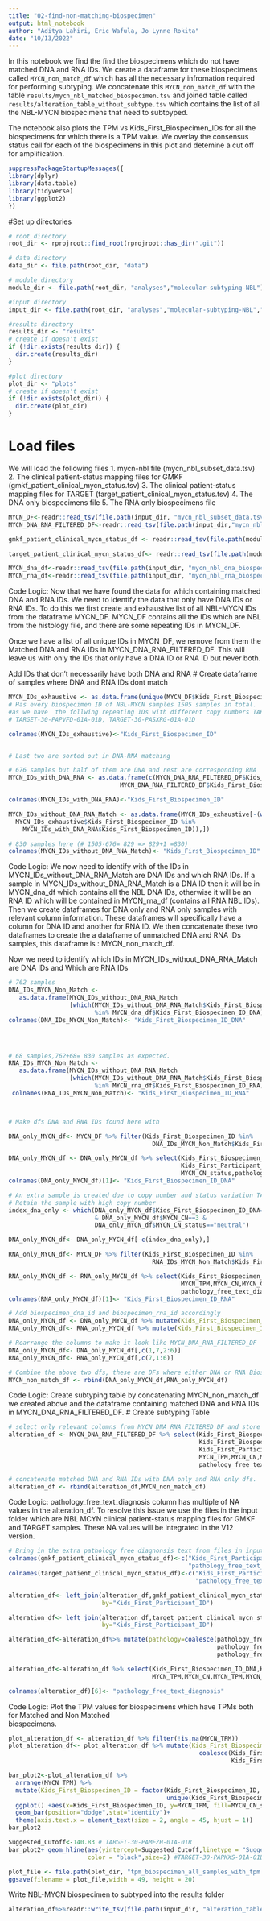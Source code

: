 ```yaml
---
title: "02-find-non-matching-biospecimen"
output: html_notebook
author: "Aditya Lahiri, Eric Wafula, Jo Lynne Rokita"
date: "10/13/2022"
---
```

In this notebook we find the find the biospecimens which do not have matched DNA and RNA IDs. 
We create a dataframe for these biospecimens called `MYCN_non_match_df` which has all the necessary
infromation required for performing subtyping. We concatenate this `MYCN_non_match_df` with the table
`results/mycn_nbl_matched_biospecimen.tsv` and joined table called 
`results/alteration_table_without_subtype.tsv` which contains the list of all the NBL-MYCN 
biospecimens that need to subtpyped. 

The notebook also plots the TPM vs Kids_First_Biospecimen_IDs for all the biospecimens for which there
is a TPM value. We overlay the consensus status call for each of the biospecimens in this plot and
detemine a cut off for amplification. 


```r
suppressPackageStartupMessages({
library(dplyr)
library(data.table)
library(tidyverse)
library(ggplot2)
})
```

#Set up directories
```r
# root directory
root_dir <- rprojroot::find_root(rprojroot::has_dir(".git"))

# data directory
data_dir <- file.path(root_dir, "data")

# module directory
module_dir <- file.path(root_dir, "analyses","molecular-subtyping-NBL")

#input directory
input_dir <- file.path(root_dir, "analyses","molecular-subtyping-NBL","input")

#results directory
results_dir <- "results"
# create if doesn't exist
if (!dir.exists(results_dir)) {
  dir.create(results_dir)
}

#plot directory
plot_dir <- "plots"
# create if doesn't exist
if (!dir.exists(plot_dir)) {
  dir.create(plot_dir)
}
```


# Load files
We will load the following files
1. mycn-nbl file (mycn_nbl_subset_data.tsv)
2. The clinical patient-status mapping files for GMKF  (gmkf_patient_clinical_mycn_status.tsv)
3. The clinical patient-status mapping files for TARGET (target_patient_clinical_mycn_status.tsv)
4. The DNA only biospecimens file
5. The RNA only biospecimens file
```r
MYCN_DF<-readr::read_tsv(file.path(input_dir, "mycn_nbl_subset_data.tsv"),guess_max = 100000)
MYCN_DNA_RNA_FILTERED_DF<-readr::read_tsv(file.path(input_dir,"mycn_nbl_matched_biospecimen.tsv"),guess_max = 100000)

gmkf_patient_clinical_mycn_status_df <- readr::read_tsv(file.path(module_dir, "input/gmkf_patient_clinical_mycn_status.tsv"),guess_max = 100000)

target_patient_clinical_mycn_status_df<- readr::read_tsv(file.path(module_dir, "input/target_patient_clinical_mycn_status.tsv"),guess_max = 100000)

MYCN_dna_df<-readr::read_tsv(file.path(input_dir, "mycn_nbl_dna_biospecimen.tsv"),guess_max = 100000)
MYCN_rna_df<-readr::read_tsv(file.path(input_dir, "mycn_nbl_rna_biospecimen.tsv"),guess_max = 100000)

```


Code Logic: 
Now that we have found the data for which containing matched DNA and RNA IDs. We need to identify 
the data that only have DNA IDs or RNA IDs. To do this we first create and exhaustive list of all
NBL-MYCN IDs from the dataframe MYCN_DF. MYCN_DF contains all the IDs which are NBL from the 
histology file, and there are some repeating IDs in MYCN_DF. 

Once we have a list of all unique IDs in MYCN_DF, we remove from them the Matched DNA and RNA IDs 
in MYCN_DNA_RNA_FILTERED_DF. This will leave us with only the IDs that only have a DNA ID or RNA ID
but never both. 

Add IDs that don't necessarily have both DNA and RNA 
# Create dataframe of samples where DNA and RNA IDs dont match 
```r
MYCN_IDs_exhaustive <- as.data.frame(unique(MYCN_DF$Kids_First_Biospecimen_ID)) 
# Has every biospecimen ID of NBL-MYCN samples 1505 samples in total.  MYCN_DF has 1508 samples 
#as we have  the follwing repeating IDs with different copy numbers TARGET-30-PAMDAL-01A-01W, 
# TARGET-30-PAPVFD-01A-01D, TARGET-30-PASXRG-01A-01D  

colnames(MYCN_IDs_exhaustive)<-"Kids_First_Biospecimen_ID"


# Last two are sorted out in DNA-RNA matching 

# 676 samples but half of them are DNA and rest are corresponding RNA  
MYCN_IDs_with_DNA_RNA <- as.data.frame(c(MYCN_DNA_RNA_FILTERED_DF$Kids_First_Biospecimen_ID_DNA,
                               MYCN_DNA_RNA_FILTERED_DF$Kids_First_Biospecimen_ID_RNA)) 

colnames(MYCN_IDs_with_DNA_RNA)<-"Kids_First_Biospecimen_ID"

MYCN_IDs_without_DNA_RNA_Match <- as.data.frame(MYCN_IDs_exhaustive[-(which(
  MYCN_IDs_exhaustive$Kids_First_Biospecimen_ID %in% 
    MYCN_IDs_with_DNA_RNA$Kids_First_Biospecimen_ID)),])

# 830 samples here (# 1505-676= 829 => 829+1 =830)
colnames(MYCN_IDs_without_DNA_RNA_Match)<- "Kids_First_Biospecimen_ID"
```


Code Logic: We now need to identify with of the IDs in MYCN_IDs_without_DNA_RNA_Match are DNA IDs 
and which RNA IDs. If a sample in MYCN_IDs_without_DNA_RNA_Match is a DNA ID then it will be in  
MYCN_dna_df which contains all the NBL DNA IDs, otherwise it will be an RNA ID which will be 
contained in MYCN_rna_df (contains all RNA NBL IDs). Then we create dataframes for DNA only and RNA 
only samples with relevant column information. These dataframes will specifically have a column for 
DNA ID and another for RNA ID. We then concatenate these two dataframes to create the a dataframe of 
unmatched DNA and RNA IDs samples, this dataframe is : MYCN_non_match_df.

Now we need to identify which IDs in MYCN_IDs_without_DNA_RNA_Match are DNA IDs and Which are RNA IDs

```r
# 762 samples 
DNA_IDs_MYCN_Non_Match <- 
   as.data.frame(MYCN_IDs_without_DNA_RNA_Match
                 [which(MYCN_IDs_without_DNA_RNA_Match$Kids_First_Biospecimen_ID 
                        %in% MYCN_dna_df$Kids_First_Biospecimen_ID_DNA),]) 
colnames(DNA_IDs_MYCN_Non_Match)<- "Kids_First_Biospecimen_ID_DNA"




# 68 samples,762+68= 830 samples as expected.
RNA_IDs_MYCN_Non_Match <- 
   as.data.frame(MYCN_IDs_without_DNA_RNA_Match
                 [which(MYCN_IDs_without_DNA_RNA_Match$Kids_First_Biospecimen_ID 
                        %in% MYCN_rna_df$Kids_First_Biospecimen_ID_RNA),])  
 colnames(RNA_IDs_MYCN_Non_Match)<- "Kids_First_Biospecimen_ID_RNA"



# Make dfs DNA and RNA IDs found here with  

DNA_only_MYCN_df<- MYCN_DF %>% filter(Kids_First_Biospecimen_ID %in% 
                                        DNA_IDs_MYCN_Non_Match$Kids_First_Biospecimen_ID_DNA)

DNA_only_MYCN_df <- DNA_only_MYCN_df %>% select(Kids_First_Biospecimen_ID,
                                                Kids_First_Participant_ID,MYCN_TPM,MYCN_CN,
                                                MYCN_CN_status,pathology_free_text_diagnosis)  # 763 samples 
colnames(DNA_only_MYCN_df)[1]<- "Kids_First_Biospecimen_ID_DNA"

# An extra sample is created due to copy number and status variation TARGET-30-PAMDAL-01A-01W	
# Retain the sample with high copy number 
index_dna_only <- which(DNA_only_MYCN_df$Kids_First_Biospecimen_ID_DNA=="TARGET-30-PAMDAL-01A-01W" 
                        & DNA_only_MYCN_df$MYCN_CN==3 &
                        DNA_only_MYCN_df$MYCN_CN_status=="neutral")

DNA_only_MYCN_df<- DNA_only_MYCN_df[-c(index_dna_only),]

RNA_only_MYCN_df<- MYCN_DF %>% filter(Kids_First_Biospecimen_ID %in% 
                                        RNA_IDs_MYCN_Non_Match$Kids_First_Biospecimen_ID_RNA)

RNA_only_MYCN_df <- RNA_only_MYCN_df %>% select(Kids_First_Biospecimen_ID,Kids_First_Participant_ID,
                                                MYCN_TPM,MYCN_CN,MYCN_CN_status,
                                                pathology_free_text_diagnosis) # 68 samples
colnames(RNA_only_MYCN_df)[1]<- "Kids_First_Biospecimen_ID_RNA"
```

```r
# Add biospecimen_dna_id and biospecimen_rna_id accordingly
DNA_only_MYCN_df <- DNA_only_MYCN_df %>% mutate(Kids_First_Biospecimen_ID_RNA=NA_character_)
RNA_only_MYCN_df<- RNA_only_MYCN_df %>% mutate(Kids_First_Biospecimen_ID_DNA=NA_character_)
```

```r
# Rearrange the columns to make it look like MYCN_DNA_RNA_FILTERED_DF
DNA_only_MYCN_df<- DNA_only_MYCN_df[,c(1,7,2:6)] 
RNA_only_MYCN_df<- RNA_only_MYCN_df[,c(7,1:6)] 

# Combine the above two dfs, these are DFs where either DNA or RNA Biospecimen_ID is missing
MYCN_non_match_df <- rbind(DNA_only_MYCN_df,RNA_only_MYCN_df)
```


Code Logic: Create subtyping table by concatenating MYCN_non_match_df we created above and
the dataframe containing matched DNA and RNA IDs in MYCN_DNA_RNA_FILTERED_DF. 
# Create subtyping Table
```r
# select only relevant columns from MYCN_DNA_RNA_FILTERED_DF and store it in alteration_df
alteration_df <- MYCN_DNA_RNA_FILTERED_DF %>% select(Kids_First_Biospecimen_ID_DNA,
                                                     Kids_First_Biospecimen_ID_RNA,
                                                     Kids_First_Participant_ID,
                                                     MYCN_TPM,MYCN_CN,MYCN_TPM,MYCN_CN_status,
                                                     pathology_free_text_diagnosis) 

# concatenate matched DNA and RNA IDs with DNA only and RNA only dfs. 
alteration_df <- rbind(alteration_df,MYCN_non_match_df)
```


Code Logic: pathology_free_text_diagnosis column has multiple of NA values in the alteration_df. 
To resolve this issue we use the files in the input folder which are NBL MCYN clinical 
patient-status mapping files for GMKF and TARGET samples. These NA values will be integrated in the 
V12 version. 

```r
# Bring in the extra pathology free diagnonsis text from files in input folder:
colnames(gmkf_patient_clinical_mycn_status_df)<-c("Kids_First_Participant_ID",
                                                  "pathology_free_text_diagnosis_gmfk")
colnames(target_patient_clinical_mycn_status_df)<-c("Kids_First_Participant_ID",
                                                    "pathology_free_text_diagnosis_target")

alteration_df<- left_join(alteration_df,gmkf_patient_clinical_mycn_status_df,
                          by="Kids_First_Participant_ID")

alteration_df<- left_join(alteration_df,target_patient_clinical_mycn_status_df,
                          by="Kids_First_Participant_ID")

alteration_df<-alteration_df%>% mutate(pathology=coalesce(pathology_free_text_diagnosis,
                                                          pathology_free_text_diagnosis_gmfk,
                                                          pathology_free_text_diagnosis_target))

alteration_df<-alteration_df %>% select(Kids_First_Biospecimen_ID_DNA,Kids_First_Biospecimen_ID_RNA,                            
                                        MYCN_TPM,MYCN_CN,MYCN_TPM,MYCN_CN_status,pathology)

colnames(alteration_df)[6]<- "pathology_free_text_diagnosis"

```


Code Logic: Plot the TPM values for biospecimens which have TPMs both for  Matched and Non Matched  
biospecimens.

```r
plot_alteration_df <- alteration_df %>% filter(!is.na(MYCN_TPM))
plot_alteration_df<- plot_alteration_df %>% mutate(Kids_First_Biospecimen_ID=
                                                     coalesce(Kids_First_Biospecimen_ID_DNA,
                                                              Kids_First_Biospecimen_ID_RNA))

bar_plot2<-plot_alteration_df %>% 
  arrange(MYCN_TPM) %>% 
  mutate(Kids_First_Biospecimen_ID = factor(Kids_First_Biospecimen_ID, 
                                            unique(Kids_First_Biospecimen_ID))) %>%
  ggplot() +aes(x=Kids_First_Biospecimen_ID, y=MYCN_TPM, fill=MYCN_CN_status)+
  geom_bar(position="dodge",stat="identity")+
  theme(axis.text.x = element_text(size = 2, angle = 45, hjust = 1))
bar_plot2

Suggested_Cutoff<-140.83 # TARGET-30-PAMEZH-01A-01R	
bar_plot2+ geom_hline(aes(yintercept=Suggested_Cutoff,linetype = "Suggested Amp Cutoff"),
                      color = "black",size=2) #TARGET-30-PAPKXS-01A-01D	

plot_file <- file.path(plot_dir, "tpm_biospecimen_all_samples_with_tpm.png")
ggsave(filename = plot_file,width = 49, height = 20)
```


Write NBL-MYCN biospecimen to subtyped into the results folder
```r
alteration_df%>%readr::write_tsv(file.path(input_dir, "alteration_table_without_molecular_subtype.tsv"))
```
